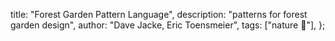   title: "Forest Garden Pattern Language",
  description: "patterns for forest garden design",
  author: "Dave Jacke, Eric Toensmeier",
  tags: ["nature 🌱"],
};

<PLHead title={meta.title} description={meta.description} />

<PLMeta
  title={meta.title}
  description={meta.description}
  author={meta.author}
  tags={meta.tags}
/>

<PLLinks>
  <PLLink
    title="Forest Gardening: Vision & Pattern Language"
    url="http://www.appleseedpermaculture.com/forest-gardening-vision-pattern-language/"
  />
  <PLLink
    title="Forest Garden Pattern Language (PDF overview)"
    url="https://regenerativedesigns.files.wordpress.com/2010/04/fg_pl_sheets.pdf"
  />
</PLLinks>
